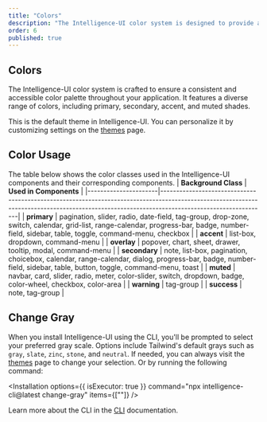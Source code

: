 ```yaml
---
title: "Colors"
description: "The Intelligence-UI color system is designed to provide a consistent and accessible color palette across your application. It includes a range of colors, including primary, secondary, accent, and muted colors."
order: 6
published: true
---
```


## Colors

The Intelligence-UI color system is crafted to ensure a consistent and accessible color palette throughout your application. It features a diverse range of colors, including primary, secondary, accent, and muted shades.

This is the default theme in Intelligence-UI. You can personalize it by customizing settings on the [themes](/themes) page.

<GeneratedTheme className="max-h-120 not-prose" />

## Color Usage

The table below shows the color classes used in the Intelligence-UI components and their corresponding components.
| **Background Class** | **Used in Components** |
|----------------------|---------------------------------------------------------------------------------------------------------------------------------------------------------------------------------------------|
| **primary** | pagination, slider, radio, date-field, tag-group, drop-zone, switch, calendar, grid-list, range-calendar, progress-bar, badge, number-field, sidebar, table, toggle, command-menu, checkbox |
| **accent** | list-box, dropdown, command-menu |
| **overlay** | popover, chart, sheet, drawer, tooltip, modal, command-menu |
| **secondary** | note, list-box, pagination, choicebox, calendar, range-calendar, dialog, progress-bar, badge, number-field, sidebar, table, button, toggle, command-menu, toast |
| **muted** | navbar, card, slider, radio, meter, color-slider, switch, dropdown, badge, color-wheel, checkbox, color-area |
| **warning** | tag-group |
| **success** | note, tag-group |

## Change Gray

When you install Intelligence-UI using the CLI, you'll be prompted to select your preferred gray scale. Options include Tailwind's default grays such as `gray`, `slate`, `zinc`, `stone`, and `neutral`. If needed, you can always visit the [themes](/themes) page to change your selection.
Or by running the following command:

<Installation
  options={{ isExecutor: true }}
  command="npx intelligence-cli@latest change-gray"
  items={[""]}
/>

Learn more about the CLI in the [CLI](/cli) documentation.
